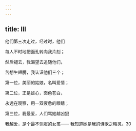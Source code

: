 ```yaml
---
---
---
```

title: Ⅲ
---




他们第三次走过，经过时，他们

每人不时地把面孔转向我片刻；

然后褪去，我渴望去追随他们，

苦想生翅膀，我认识他们三个；

第一位，美丽的姑娘，名叫爱情；

第二位，正是雄心，面色苍白，

永远在观察，用一双疲惫的眼睛；

第三位，我最爱，人们骂她越凶狠

我越爱，是个最不驯服的女孩—— 我知道她是我的诗歌之精灵。30